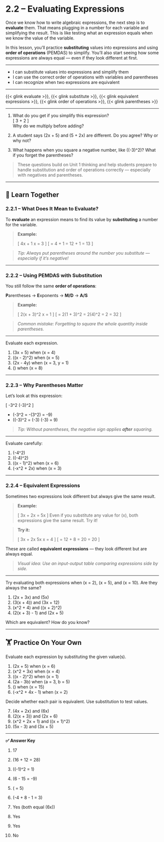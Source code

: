 # 2.2 – Evaluating Expressions {.unnumbered}

Once we know how to write algebraic expressions, the next step is to **evaluate** them. That means plugging in a number for each variable and simplifying the result. This is like testing what an expression equals when we know the value of the variable.

In this lesson, you’ll practice **substituting** values into expressions and using **order of operations** (PEMDAS) to simplify. You’ll also start seeing how some expressions are always equal — even if they look different at first.

---

:::{.objectives}
- I can substitute values into expressions and simplify them  
- I can use the correct order of operations with variables and parentheses  
- I can recognize when two expressions are equivalent  
:::

---

:::{.vocab}
{{< glink evaluate >}}, {{< glink substitute >}}, {{< glink equivalent expressions >}}, {{< glink order of operations >}}, {{< glink parentheses >}}
:::

---

:::{.warmup collapse=true}
1. What do you get if you simplify this expression?  
   \[
   3 + 2 \cdot 4
   \]  
   Why do we multiply before adding?

2. A student says \(2x + 5\) and \(5 + 2x\) are different. Do you agree? Why or why not?

3. What happens when you square a negative number, like \((-3)^2\)? What if you forget the parentheses?

> These questions build on Unit 1 thinking and help students prepare to handle substitution and order of operations correctly — especially with negatives and parentheses.
:::

---

## 🧠 Learn Together

### 2.2.1 – What Does It Mean to Evaluate?

To **evaluate** an expression means to find its value by **substituting** a number for the variable.

> **Example:**
>
> \[
> 4x + 1 \text{ when } x = 3
> \]
> \[
> = 4 \cdot 3 + 1 = 12 + 1 = 13
> \]

> _Tip: Always put parentheses around the number you substitute — especially if it’s negative!_

---

### 2.2.2 – Using PEMDAS with Substitution

You still follow the same **order of operations**:

**P**arentheses → **E**xponents → **M/D** → **A/S**

> **Example:**
>
> \[
> 2(x + 3)^2 \text{ when } x = 1
> \]
> \[
> = 2(1 + 3)^2 = 2(4)^2 = 2 \cdot 16 = 32
> \]

> _Common mistake: Forgetting to square the whole quantity inside parentheses._

---

:::{.you-try collapse=true title="📝 Try Substitution and Simplifying"}
Evaluate each expression.

1. \(3x + 5\) when \(x = 4\)  
2. \((x - 2)^2\) when \(x = 5\)  
3. \(2x - 4y\) when \(x = 3,\ y = 1\)  
4. \(\frac{x + 6}{2}\) when \(x = 8\)  
:::

---

### 2.2.3 – Why Parentheses Matter

Let’s look at this expression:

\[
-3^2 \quad \text{vs.} \quad (-3)^2
\]

- \(-3^2 = -(3^2) = -9\)  
- \((-3)^2 = (-3) \cdot (-3) = 9\)

> _Tip: Without parentheses, the negative sign applies **after** squaring._

---

:::{.you-try collapse=true title="💥 Parentheses Practice"}
Evaluate carefully:

1. \(-4^2\)  
2. \((-4)^2\)  
3. \((x - 1)^2\) when \(x = 6\)  
4. \(-x^2 + 2x\) when \(x = 3\)
:::

---

### 2.2.4 – Equivalent Expressions

Sometimes two expressions look different but always give the same result.

> **Example:**
>
> \[
> 3x + 2x = 5x
> \]
> Even if you substitute any value for \(x\), both expressions give the same result. Try it!

> **Try it:**
>
> \[
> 3x + 2x \quad \text{vs.} \quad 5x \text{ when } x = 4
> \]
> \[
> = 12 + 8 = 20 \quad \text{vs.} \quad 5 \cdot 4 = 20
> \]

These are called **equivalent expressions** — they look different but are always equal.

> _Visual idea: Use an input-output table comparing expressions side by side._

---

:::{.you-try collapse=true title="💭 Are These Equivalent?"}
Try evaluating both expressions when \(x = 2\), \(x = 5\), and \(x = 10\). Are they always the same?

1. \(2x + 3x\) and \(5x\)  
2. \(3(x + 4)\) and \(3x + 12\)  
3. \(x^2 + 4\) and \((x + 2)^2\)  
4. \(2(x + 3) - 1\) and \(2x + 5\)

Which are equivalent? How do you know?
:::

---

## 🏋️ Practice On Your Own

Evaluate each expression by substituting the given value(s).

1. \(2x + 5\) when \(x = 6\)  
2. \(x^2 + 3x\) when \(x = 4\)  
3. \((x - 2)^2\) when \(x = 1\)  
4. \(2a - 3b\) when \(a = 3, b = 5\)  
5. \(\frac{x + 10}{5}\) when \(x = 15\)  
6. \(-x^2 + 4x - 1\) when \(x = 2\)  

Decide whether each pair is equivalent. Use substitution to test values.

7. \(4x + 2x\) and \(6x\)  
8. \(2(x + 3)\) and \(2x + 6\)  
9. \(x^2 + 2x + 1\) and \((x + 1)^2\)  
10. \(5x - 3\) and \(3x + 5\)

---

:::{.answers collapse=true}
**✅ Answer Key**

1. 17  
2. \(16 + 12 = 28\)  
3. \((-1)^2 = 1\)  
4. \(6 - 15 = -9\)  
5. \(\frac{25}{5} = 5\)  
6. \(-4 + 8 - 1 = 3\)

7. Yes (both equal \(6x\))  
8. Yes  
9. Yes  
10. No  
:::
